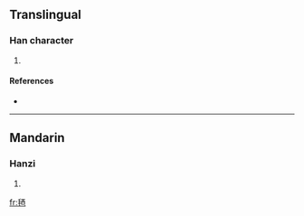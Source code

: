 ==Translingual==

===Han character===
{{Han char|rn=82|rad=毛|as=06|sn=10|four=2171<sub>6</sub>|canj=竹山一金田 (HUMCW)}}

# {{defn|Han|sort=毛06}}

====References====
* {{Han ref|kx=0592.350|dkj=16812|dj=0985.040|hdz=31997.020|uh=6BE2|ud=27618|bh=D242|bd=53826}}

----

==Mandarin==

===Hanzi===
{{cmn-hanzi|pin=[[sāi]] ([[sai1]])|wg=sai<sup>1</sup>}}

# {{defn|Mandarin}}

[[fr:毢]]
